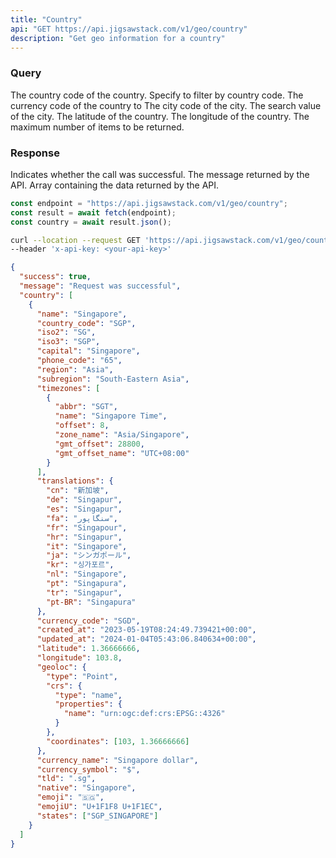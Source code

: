 ```yaml
---
title: "Country"
api: "GET https://api.jigsawstack.com/v1/geo/country"
description: "Get geo information for a country"
---
```


### Query

<ParamField query="country_code" type="string">
  The country code of the country. Specify to filter by country code.
</ParamField>

<ParamField query="currency_code" type="string">
  The currency code of the country to
</ParamField>

<ParamField query="city_code" type="string">
  The city code of the city.
</ParamField>

<ParamField query="search_value" type="string">
  The search value of the city.
</ParamField>

<ParamField query="lat" type="string">
  The latitude of the country.
</ParamField>

<ParamField query="lng" type="string">
  The longitude of the country.
</ParamField>

<ParamField query="limit" type="string" default="10">
  The maximum number of items to be returned.
</ParamField>

<Snippet file="header.mdx" />

### Response

<ResponseField name="success" type="boolean">
  Indicates whether the call was successful.
</ResponseField>

<ResponseField name="message" type="string">
  The message returned by the API.
</ResponseField>

<ResponseField name="data" type="JSON">
  Array containing the data returned by the API.
</ResponseField>

<RequestExample>

```javascript Node.js
const endpoint = "https://api.jigsawstack.com/v1/geo/country";
const result = await fetch(endpoint);
const country = await result.json();
```

```bash cURL
curl --location --request GET 'https://api.jigsawstack.com/v1/geo/country' \
--header 'x-api-key: <your-api-key>'
```

</RequestExample>

<ResponseExample>

```json Response
{
  "success": true,
  "message": "Request was successful",
  "country": [
    {
      "name": "Singapore",
      "country_code": "SGP",
      "iso2": "SG",
      "iso3": "SGP",
      "capital": "Singapore",
      "phone_code": "65",
      "region": "Asia",
      "subregion": "South-Eastern Asia",
      "timezones": [
        {
          "abbr": "SGT",
          "name": "Singapore Time",
          "offset": 8,
          "zone_name": "Asia/Singapore",
          "gmt_offset": 28800,
          "gmt_offset_name": "UTC+08:00"
        }
      ],
      "translations": {
        "cn": "新加坡",
        "de": "Singapur",
        "es": "Singapur",
        "fa": "سنگاپور",
        "fr": "Singapour",
        "hr": "Singapur",
        "it": "Singapore",
        "ja": "シンガポール",
        "kr": "싱가포르",
        "nl": "Singapore",
        "pt": "Singapura",
        "tr": "Singapur",
        "pt-BR": "Singapura"
      },
      "currency_code": "SGD",
      "created_at": "2023-05-19T08:24:49.739421+00:00",
      "updated_at": "2024-01-04T05:43:06.840634+00:00",
      "latitude": 1.36666666,
      "longitude": 103.8,
      "geoloc": {
        "type": "Point",
        "crs": {
          "type": "name",
          "properties": {
            "name": "urn:ogc:def:crs:EPSG::4326"
          }
        },
        "coordinates": [103, 1.36666666]
      },
      "currency_name": "Singapore dollar",
      "currency_symbol": "$",
      "tld": ".sg",
      "native": "Singapore",
      "emoji": "🇸🇬",
      "emojiU": "U+1F1F8 U+1F1EC",
      "states": ["SGP_SINGAPORE"]
    }
  ]
}
```

</ResponseExample>
